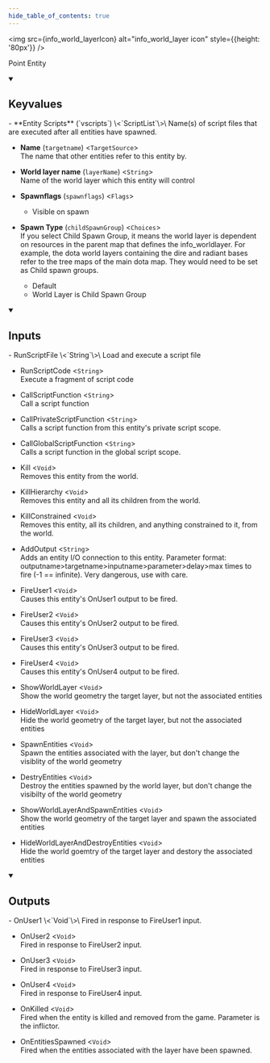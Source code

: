 ```yaml
---
hide_table_of_contents: true
---
```


<!---
!!!!!!
THIS PAGE IS AUTOGENERATED FROM GAME FGD DEFINITIONS!
DO NOT EDIT MANUALLY!
!!!!!!

In order to make edits, you can make an annotation file in /fgd_dump_overrides
-->



<img src={info_world_layerIcon} alt="info_world_layer icon" style={{height: '80px'}} />

Point Entity



<details open>
<summary><h2>Keyvalues</h2></summary>
- **Entity Scripts** (`vscripts`) \<`ScriptList`\>\
Name(s) of script files that are executed after all entities have spawned.

- **Name** (`targetname`) \<`TargetSource`\>\
The name that other entities refer to this entity by.

- **World layer name** (`layerName`) \<`String`\>\
Name of the world layer which this entity will control

- **Spawnflags** (`spawnflags`) \<`Flags`\>
  - Visible on spawn


- **Spawn Type** (`childSpawnGroup`) \<`Choices`\>\
If you select Child Spawn Group, it means the world layer is dependent on resources in the parent map that defines the info_worldlayer. For example, the dota world layers containing the dire and radiant bases refer to the tree maps of the main dota map. They would need to be set as Child spawn groups.
  - Default
  - World Layer is Child Spawn Group



 </details>
<details open>
<summary><h2>Inputs</h2></summary>
- RunScriptFile \<`String`\>\
Load and execute a script file

- RunScriptCode \<`String`\>\
Execute a fragment of script code

- CallScriptFunction \<`String`\>\
Call a script function

- CallPrivateScriptFunction \<`String`\>\
Calls a script function from this entity's private script scope.

- CallGlobalScriptFunction \<`String`\>\
Calls a script function in the global script scope.

- Kill \<`Void`\>\
Removes this entity from the world.

- KillHierarchy \<`Void`\>\
Removes this entity and all its children from the world.

- KillConstrained \<`Void`\>\
Removes this entity, all its children, and anything constrained to it, from the world.

- AddOutput \<`String`\>\
Adds an entity I/O connection to this entity. Parameter format: outputname&gt;targetname>inputname&gt;parameter&gt;delay&gt;max times to fire (-1 == infinite). Very dangerous, use with care.

- FireUser1 \<`Void`\>\
Causes this entity's OnUser1 output to be fired.

- FireUser2 \<`Void`\>\
Causes this entity's OnUser2 output to be fired.

- FireUser3 \<`Void`\>\
Causes this entity's OnUser3 output to be fired.

- FireUser4 \<`Void`\>\
Causes this entity's OnUser4 output to be fired.

- ShowWorldLayer \<`Void`\>\
Show the world geometry the target layer, but not the associated entities

- HideWorldLayer \<`Void`\>\
Hide the world geometry of the target layer, but not the associated entities

- SpawnEntities \<`Void`\>\
Spawn the entities associated with the layer, but don't change the visiblity of the world geometry

- DestryEntities \<`Void`\>\
Destroy the entities spawned by the world layer, but don't change the visibilty of the world geometry

- ShowWorldLayerAndSpawnEntities \<`Void`\>\
Show the world geometry of the target layer and spawn the associated entities

- HideWorldLayerAndDestroyEntities \<`Void`\>\
Hide the world goemtry of the target layer and destory the associated entities


 </details>
<details open>
<summary><h2>Outputs</h2></summary>
- OnUser1 \<`Void`\>\
Fired in response to FireUser1 input.

- OnUser2 \<`Void`\>\
Fired in response to FireUser2 input.

- OnUser3 \<`Void`\>\
Fired in response to FireUser3 input.

- OnUser4 \<`Void`\>\
Fired in response to FireUser4 input.

- OnKilled \<`Void`\>\
Fired when the entity is killed and removed from the game. Parameter is the inflictor.

- OnEntitiesSpawned \<`Void`\>\
Fired when the entities associated with the layer have been spawned.


 </details>